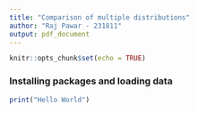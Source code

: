 ```yaml
---
title: "Comparison of multiple distributions"
author: "Raj Pawar - 231811"
output: pdf_document
---
```


```r
knitr::opts_chunk$set(echo = TRUE)
```

### Installing packages and loading data

```r
print("Hello World")
```
